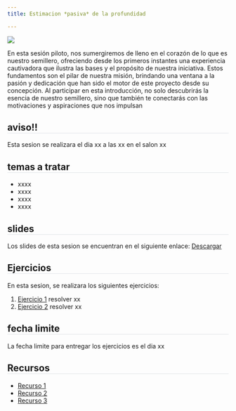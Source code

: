 ```yaml
---
title: Estimacion *pasiva* de la profundidad

---
```

<style>* {overflow: visible;}     h2{
        border-bottom: 1px solid #dee2e6 !important;
    }
    </style>

::: {layout="[35,65]"}

![](../images/sesiones/sesion1.jpg)

En esta sesión piloto, nos sumergiremos de lleno en el corazón de lo que es nuestro semillero, ofreciendo desde los primeros instantes una experiencia cautivadora que ilustra las bases y el propósito de nuestra iniciativa. Estos fundamentos son el pilar de nuestra misión, brindando una ventana a la pasión y dedicación que han sido el motor de este proyecto desde su concepción. Al participar en esta introducción, no solo descubrirás la esencia de nuestro semillero, sino que también te conectarás con las motivaciones y aspiraciones que nos impulsan
:::

:::{.callout-tip}
## aviso!!
Esta sesion se realizara el dia xx a las xx en el salon xx
:::

## temas a tratar

* xxxx
* xxxx
* xxxx
* xxxx

## slides


Los slides de esta sesion se encuentran en el siguiente enlace:
[Descargar](../slides/sesion1.pdf)

## Ejercicios

En esta sesion, se realizara los siguientes ejercicios:

1. [Ejercicio 1](../ejercicios/ejercicio1.md) resolver xx
2. [Ejercicio 2](../ejercicios/ejercicio2.md) resolver xx

::: {.callout-warning}
## fecha limite

La fecha limite para entregar los ejercicios es el dia xx
:::

## Recursos

* [Recurso 1](../recursos/recurso1.md)
* [Recurso 2](../recursos/recurso2.md)
* [Recurso 3](../recursos/recurso3.md)